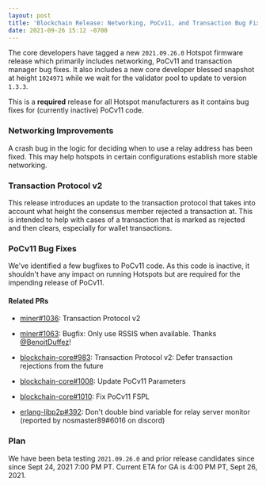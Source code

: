 ```yaml
---
layout: post
title: 'Blockchain Release: Networking, PoCv11, and Transaction Bug Fixes'
date: 2021-09-26 15:12 -0700
---
```


The core developers have tagged a new `2021.09.26.0` Hotspot firmware release which primarily
includes networking, PoCv11 and transaction manager bug fixes. It also includes a new core developer
blessed snapshot at height `1024971` while we wait for the validator pool to update to version
`1.3.3`.

<!--truncate-->

This is a **required** release for all Hotspot manufacturers as it contains bug fixes for (currently
inactive) PoCv11 code.

### Networking Improvements

A crash bug in the logic for deciding when to use a relay address has been fixed. This may help
hotspots in certain configurations establish more stable networking.

### Transaction Protocol v2

This release introduces an update to the transaction protocol that takes into account what height
the consensus member rejected a transaction at. This is intended to help with cases of a transaction
that is marked as rejected and then clears, especially for wallet transactions.

### PoCv11 Bug Fixes

We've identified a few bugfixes to PoCv11 code. As this code is inactive, it shouldn't have any
impact on running Hotspots but are required for the impending release of PoCv11.

#### Related PRs

- [miner#1036](https://github.com/helium/miner/pull/1036): Transaction Protocol v2
- [miner#1063](https://github.com/helium/miner/pull/1084): Bugfix: Only use RSSIS when available.
  Thanks [@BenoitDuffez](https://github.com/BenoitDuffez)!

- [blockchain-core#983](https://github.com/helium/blockchain-core/pull/983): Transaction Protocol
  v2: Defer transaction rejections from the future
- [blockchain-core#1008](https://github.com/helium/blockchain-core/pull/1010): Update PoCv11
  Parameters
- [blockchain-core#1010](https://github.com/helium/blockchain-core/pull/1010): Fix PoCv11 FSPL

- [erlang-libp2p#392](https://github.com/helium/erlang-libp2p/pull/392): Don't double bind variable
  for relay server monitor (reported by nosmaster89#6016 on discord)

### Plan

We have been beta testing `2021.09.26.0` and prior release candidates since since Sept 24, 2021 7:00
PM PT. Current ETA for GA is 4:00 PM PT, Sept 26, 2021.
